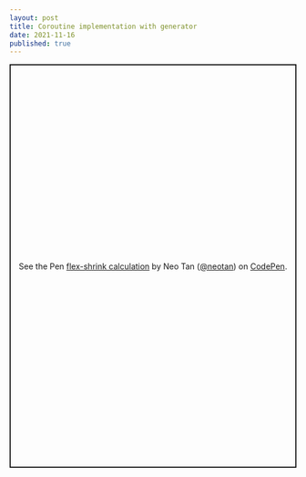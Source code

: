 ```yaml
---
layout: post
title: Coroutine implementation with generator
date: 2021-11-16
published: true
---
```


<p class="codepen" data-height="708" data-theme-id="light" data-default-tab="css,result" data-user="neotan" data-slug-hash="JjyeWBe" data-preview="true" style="height: 708px; box-sizing: border-box; display: flex; align-items: center; justify-content: center; border: 2px solid; margin: 1em 0; padding: 1em;" data-pen-title="coroutine-implementation-with-generator">
  <span>See the Pen <a href="https://codepen.io/neotan/pen/JjyeWBe">
  flex-shrink calculation</a> by Neo Tan (<a href="https://codepen.io/neotan">@neotan</a>)
  on <a href="https://codepen.io">CodePen</a>.</span>
</p>
<script async src="https://static.codepen.io/assets/embed/ei.js"></script>
